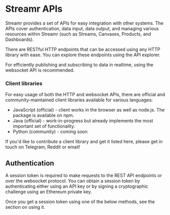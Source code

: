 
# Streamr APIs
Streamr provides a set of APIs for easy integration with other systems. The APIs cover authentication, data input, data output, and managing various resources within Streamr (such as Streams, Canvases, Products, and Dashboards).

There are RESTful HTTP endpoints that can be accessed using any HTTP library with ease. You can explore these endpoints using the API explorer.

For efficiently publishing and subscribing to data in realtime, using the websocket API is recommended.

<ScrollableAnchor id="client-libraries"><div>

### Client libraries
For easy usage of both the HTTP and websocket APIs, there are official and community-maintained client libraries available for various languages:

- JavaScript (official) - client works in the browser as well as node.js. The package is available on npm.
- Java (official) - work-in-progress but already implements the most important set of functionality.
- Python (community) - coming soon

If you'd like to contribute a client library and get it listed here, please get in touch on Telegram, Reddit or email!

</div></ScrollableAnchor>

<ScrollableAnchor id="authentication"><div>

## Authentication
A session token is required to make requests to the REST API endpoints or over the websocket protocol. You can obtain a session token by authenticating either using an API key or by signing a cryptographic challenge using an Ethereum private key.

Once you get a session token using one of the below methods, see the section on using it.

</div></ScrollableAnchor>
